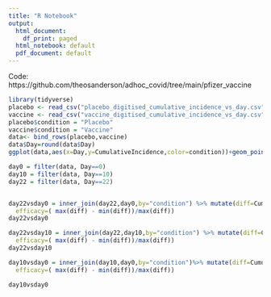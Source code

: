 ```yaml
---
title: "R Notebook"
output:
  html_document:
    df_print: paged
  html_notebook: default
  pdf_document: default
---
```



Code: https://github.com/theosanderson/adhoc_covid/tree/main/pfizer_vaccine


```r
library(tidyverse)
placebo <- read_csv("placebo_digitised_cumulative_incidence_vs_day.csv",col_names = c("Day","CumulativeIncidence"))
vaccine <- read_csv("vaccine_digitised_cumulative_incidence_vs_day.csv",col_names = c("Day","CumulativeIncidence"))
placebo$condition = "Placebo"
vaccine$condition = "Vaccine"
data<- bind_rows(placebo,vaccine)
data$Day=round(data$Day)
ggplot(data,aes(x=Day,y=CumulativeIncidence,color=condition))+geom_point()+geom_line()

day0 = filter(data, Day==0)
day10 = filter(data, Day==10)
day22 = filter(data, Day==22)


day22vsday0 = inner_join(day22,day0,by="condition") %>% mutate(diff=CumulativeIncidence.x-CumulativeIncidence.y) %>% summarise(
  efficacy=( max(diff) - min(diff))/max(diff))
day22vsday0

day22vsday10 = inner_join(day22,day10,by="condition") %>% mutate(diff=CumulativeIncidence.x-CumulativeIncidence.y) %>% summarise(
  efficacy=( max(diff) - min(diff))/max(diff))
day22vsday10

day10vsday0 = inner_join(day10,day0,by="condition")%>% mutate(diff=CumulativeIncidence.x-CumulativeIncidence.y) %>% summarise(
  efficacy=( max(diff) - min(diff))/max(diff))

day10vsday0

```

